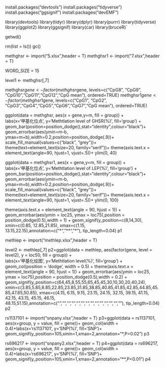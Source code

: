 install.packages("devtools")
install.packages("tidyverse")
install.packages("ggsignif")
install.packages("devEMF")

library(devtools)
library(tidyr)
library(dplyr)
library(purrr)
library(tidyverse)
library(ggplot2)
library(ggsignif)
library(car)
library(bruceR)`

getwd()

rm(list = ls())
gc()



methghsr <- import("5.xlsx",header = T)
methghsr1 <- import("7.xlsx",header = T)

WORD_SIZE = 15

level1 <- methghsr[,7]

methghsr$gene <- factor(methghsr$gene, levels=c("CpG8", "CpG9", "CpG10","CpG11","CpG12","CpG mean"), ordered=TRUE)
methghsr1$gene <- factor(methghsr1$gene, levels=c("CpG1", "CpG2", "CpG3","CpG4","CpG5","CpG6","CpG7","CpG mean"), ordered=TRUE)

ggplot(data = methghsr, aes(x = gene,y=m, fill = group)) +   
labs(x='甲基化位点', y='Methtlation level of  GHSR(%)', fill='group') +
geom_bar(position=position_dodge(),stat="identity",colour="black")+
geom_errorbar(aes(ymin=m-b, ymax=m+b),width=0.2,position=position_dodge(.9))+
scale_fill_manual(values=c("black", "grey"))+
theme(text=element_text(size=20,  family="serif"))+
theme(axis.text.x = element_text(angle=90, hjust=1, vjust=.5))+
ylim(0, 40)

ggplot(data = methghsr1, aes(x = gene,y=m, fill = group)) +   
labs(x='甲基化位点', y='Methtlation level of  LEP(%)', fill='group') +
geom_bar(position=position_dodge(),stat="identity",colour="black")+
geom_errorbar(aes(ymin=m-b, ymax=m+b),width=0.2,position=position_dodge(.9))+
scale_fill_manual(values=c("black", "grey"))+
theme(text=element_text(size=20,  family="serif"))+
theme(axis.text.x = element_text(angle=90, hjust=1, vjust=.5))+
ylim(0, 100)




theme(axis.text.x = element_text(angle = 90, hjust = 1)) +
geom_errorbar(aes(ymin = loc25, ymax = loc75),position = position_dodge(0.5),width = 1) + 
geom_signif(y_position=c(8,14,30), xmin=c(0.85, 12.85,21.85), xmax=c(1.15, 13.15,22.15),annotation=c("*", "**", "*"), tip_length=0.04)
p1

methlep <- import("methlep.xlsx",header = T)

level2 <- methlep[,7]
p2=ggplot(data = methlep, aes(factor(gene, level = level2), y = loc50, fill = group)) +   
labs(x='甲基化绘图', y='Methtlation level(%)', fill='group') +
geom_col(position = 'dodge', width = 0.5) +
theme(axis.text.x = element_text(angle = 90, hjust = 1)) +
geom_errorbar(aes(ymin = loc25, ymax = loc75),position = position_dodge(0.5),width = 0.2) + 
geom_signif(y_position=c(64,45,8,55,55,65,45,45,30,10,30,20,40,24), xmin=c(3.85,5.85,8.85,22.85,23.85,31.85,38.85,40.85,41.85,42.85,44.85,45.85,47.85,50.85), xmax=c(4.15, 6.15, 9.15, 23.15, 24.15, 32.15, 39.15, 41.15, 42.15, 43.15, 45.15, 46.15, 48.15,51.15),annotation=c("*","*","*","*","*","*","*","*","*","*","*","*","*","*"), tip_length=0.04)
p2

rs1137101 <- import("snpany.xlsx",header = T)
p3=ggplot(data = rs1137101, aes(x=group, y = value, fill = gene))+
geom_col(width = 0.4)+labs(x='rs1137101', y='SNP(%)', fill='SNP')+
geom_signif(y_position=105,xmin=1,xmax=2,annotation="*,P=0.02")
p3

rs696217 <- import("snpany2.xlsx",header = T)
p4=ggplot(data = rs696217, aes(x=group, y = value, fill = gene))+
geom_col(width = 0.4)+labs(x='rs696217', y='SNP(%)', fill='SNP')+
geom_signif(y_position=105,xmin=1,xmax=2,annotation="**,P<0.01")
p4



